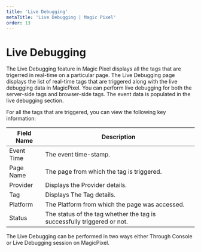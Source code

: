 ---
title: 'Live Debugging'
metaTitle: 'Live Debugging | Magic Pixel'
order: 13
---

# Live Debugging

The Live Debugging feature in Magic Pixel displays all the tags that are trigerred in real-time on a particular page. The Live Debugging page displays the list of real-time tags that are triggered along with the live debugging data in MagicPixel. You can perform live debugging for both the server-side tags and browser-side tags. The event data is populated in the live debugging section. 

For all the tags that are triggered, you can view the following key information:

| Field Name      | Description |
| ----------- | ----------- |
| Event Time      |   The event time-stamp.    |
| Page Name   |  The page from which the tag is triggered.       |
| Provider  | Displays the Provider details.  |
| Tag  | Displays The Tag details. |
| Platform | The Platform from which the page was accessed.|
| Status | The status of the tag whether the tag is successfully triggered or not.| 

The Live Debugging can be performed in two ways either Through Console or Live Debugging session on MagicPixel.

